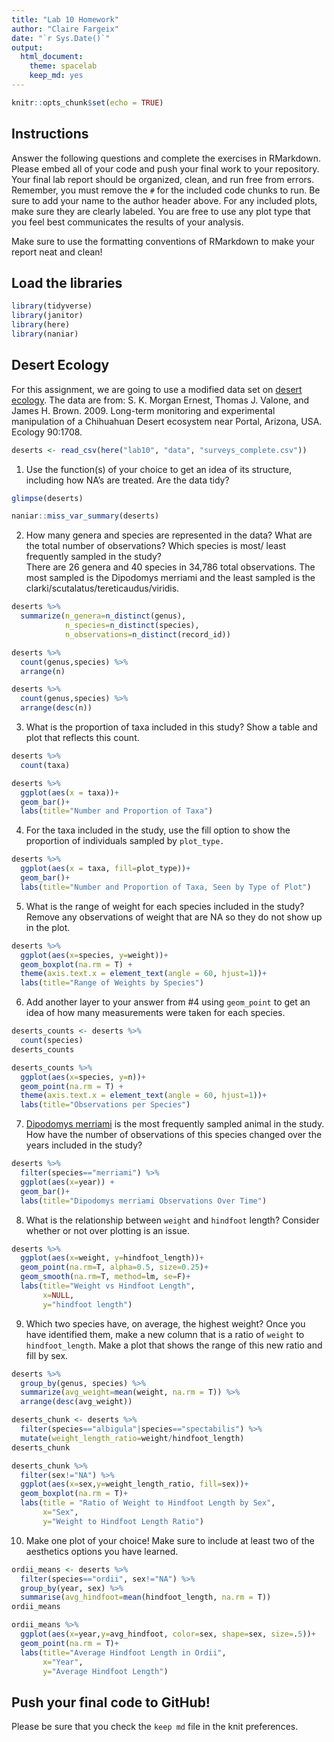 ```yaml
---
title: "Lab 10 Homework"
author: "Claire Fargeix"
date: "`r Sys.Date()`"
output:
  html_document: 
    theme: spacelab
    keep_md: yes
---
```


```r
knitr::opts_chunk$set(echo = TRUE)
```

## Instructions
Answer the following questions and complete the exercises in RMarkdown. Please embed all of your code and push your final work to your repository. Your final lab report should be organized, clean, and run free from errors. Remember, you must remove the `#` for the included code chunks to run. Be sure to add your name to the author header above. For any included plots, make sure they are clearly labeled. You are free to use any plot type that you feel best communicates the results of your analysis.  

Make sure to use the formatting conventions of RMarkdown to make your report neat and clean!  

## Load the libraries
```r
library(tidyverse)
library(janitor)
library(here)
library(naniar)
``` 

## Desert Ecology
For this assignment, we are going to use a modified data set on [desert ecology](http://esapubs.org/archive/ecol/E090/118/). The data are from: S. K. Morgan Ernest, Thomas J. Valone, and James H. Brown. 2009. Long-term monitoring and experimental manipulation of a Chihuahuan Desert ecosystem near Portal, Arizona, USA. Ecology 90:1708.
```r
deserts <- read_csv(here("lab10", "data", "surveys_complete.csv"))
```

1. Use the function(s) of your choice to get an idea of its structure, including how NA's are treated. Are the data tidy?  
```r
glimpse(deserts)
```
```r
naniar::miss_var_summary(deserts)
```

2. How many genera and species are represented in the data? What are the total number of observations? Which species is most/ least frequently sampled in the study?   
There are 26 genera and 40 species in 34,786 total observations. The most sampled is the Dipodomys merriami and the least sampled is the clarki/scutalatus/tereticaudus/viridis.
```r
deserts %>% 
  summarize(n_genera=n_distinct(genus),
            n_species=n_distinct(species),
            n_observations=n_distinct(record_id))
```
```r
deserts %>% 
  count(genus,species) %>% 
  arrange(n)
```

```r
deserts %>% 
  count(genus,species) %>% 
  arrange(desc(n))
```

3. What is the proportion of taxa included in this study? Show a table and plot that reflects this count.
```r
deserts %>% 
  count(taxa)
```
```r
deserts %>% 
  ggplot(aes(x = taxa))+
  geom_bar()+
  labs(title="Number and Proportion of Taxa")
```

4. For the taxa included in the study, use the fill option to show the proportion of individuals sampled by `plot_type.`
```r
deserts %>% 
  ggplot(aes(x = taxa, fill=plot_type))+
  geom_bar()+
  labs(title="Number and Proportion of Taxa, Seen by Type of Plot")
```

5. What is the range of weight for each species included in the study? Remove any observations of weight that are NA so they do not show up in the plot.
```r
deserts %>% 
  ggplot(aes(x=species, y=weight))+
  geom_boxplot(na.rm = T) +
  theme(axis.text.x = element_text(angle = 60, hjust=1))+
  labs(title="Range of Weights by Species")

```

6. Add another layer to your answer from #4 using `geom_point` to get an idea of how many measurements were taken for each species.
```r
deserts_counts <- deserts %>% 
  count(species)
deserts_counts
```


```r
deserts_counts %>% 
  ggplot(aes(x=species, y=n))+
  geom_point(na.rm = T) +
  theme(axis.text.x = element_text(angle = 60, hjust=1))+
  labs(title="Observations per Species")
```

7. [Dipodomys merriami](https://en.wikipedia.org/wiki/Merriam's_kangaroo_rat) is the most frequently sampled animal in the study. How have the number of observations of this species changed over the years included in the study?
```r
deserts %>% 
  filter(species=="merriami") %>% 
  ggplot(aes(x=year)) +
  geom_bar()+
  labs(title="Dipodomys merriami Observations Over Time")
```

8. What is the relationship between `weight` and `hindfoot` length? Consider whether or not over plotting is an issue.
```r
deserts %>% 
  ggplot(aes(x=weight, y=hindfoot_length))+
  geom_point(na.rm=T, alpha=0.5, size=0.25)+
  geom_smooth(na.rm=T, method=lm, se=F)+
  labs(title="Weight vs Hindfoot Length",
       x=NULL,
       y="hindfoot length")
```

9. Which two species have, on average, the highest weight? Once you have identified them, make a new column that is a ratio of `weight` to `hindfoot_length`. Make a plot that shows the range of this new ratio and fill by sex.
```r
deserts %>% 
  group_by(genus, species) %>% 
  summarize(avg_weight=mean(weight, na.rm = T)) %>% 
  arrange(desc(avg_weight))
```
```r
deserts_chunk <- deserts %>% 
  filter(species=="albigula"|species=="spectabilis") %>% 
  mutate(weight_length_ratio=weight/hindfoot_length)
deserts_chunk
```
```r
deserts_chunk %>% 
  filter(sex!="NA") %>% 
  ggplot(aes(x=sex,y=weight_length_ratio, fill=sex))+
  geom_boxplot(na.rm = T)+
  labs(title = "Ratio of Weight to Hindfoot Length by Sex",
       x="Sex",
       y="Weight to Hindfoot Length Ratio")
```

10. Make one plot of your choice! Make sure to include at least two of the aesthetics options you have learned.
```r
ordii_means <- deserts %>% 
  filter(species=="ordii", sex!="NA") %>% 
  group_by(year, sex) %>% 
  summarise(avg_hindfoot=mean(hindfoot_length, na.rm = T))
ordii_means

```
```r
ordii_means %>% 
  ggplot(aes(x=year,y=avg_hindfoot, color=sex, shape=sex, size=.5))+
  geom_point(na.rm = T)+
  labs(title="Average Hindfoot Length in Ordii",
       x="Year",
       y="Average Hindfoot Length")
```


## Push your final code to GitHub!
Please be sure that you check the `keep md` file in the knit preferences. 